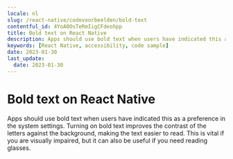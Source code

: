 ```yaml
---
locale: nl
slug: /react-native/codevoorbeelden/bold-text
contentful_id: 4YoA0OsTeRmIigCFdeohpp
title: Bold text on React Native
description: Apps should use bold text when users have indicated this as a preference in the system settings.
keywords: [React Native, accessibility, code sample]
date: 2023-01-30
last_update:
  date: 2023-01-30
---
```


# Bold text on React Native

Apps should use bold text when users have indicated this as a preference in the system settings. Turning on bold text improves the contrast of the letters against the background, making the text easier to read. This is vital if you are visually impaired, but it can also be useful if you need reading glasses.

<CodeSample id="text-bold" platform="react-native" locale="nl"/>
